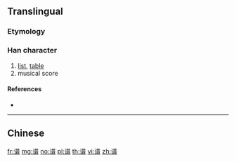 {{character info/new}}
{{also|譜}}
==Translingual==

===Etymology===
{{Han simp|譜|f=言|t=讠}}

===Han character===
{{Han char|rn=149|rad=讠|as=12|sn=14|four=|canj=IVTCA}}

# [[list]], [[table]]
# musical score

====References====
* {{Han ref|kx=1188.181|hdz=64021.030|uh=8C31|ud=35889}}

----

==Chinese==
{{zh-see|譜}}

[[fr:谱]]
[[mg:谱]]
[[no:谱]]
[[pl:谱]]
[[th:谱]]
[[vi:谱]]
[[zh:谱]]